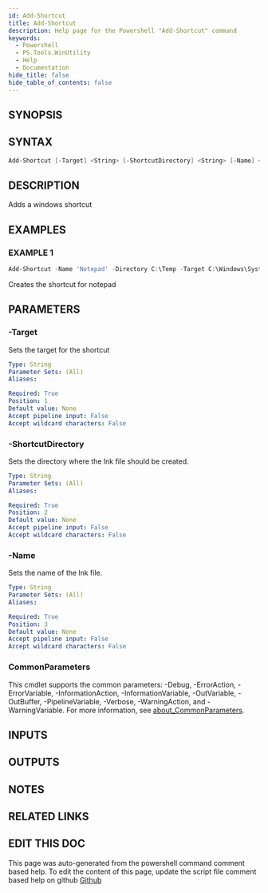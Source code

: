 ```yaml
---
id: Add-Shortcut
title: Add-Shortcut
description: Help page for the Powershell "Add-Shortcut" command
keywords:
  - Powershell
  - PS.Tools.WinUtility
  - Help
  - Documentation
hide_title: false
hide_table_of_contents: false
---
```


## SYNOPSIS

## SYNTAX

```powershell
Add-Shortcut [-Target] <String> [-ShortcutDirectory] <String> [-Name] <String> [<CommonParameters>]
```

## DESCRIPTION

Adds a windows shortcut

## EXAMPLES

### EXAMPLE 1

```powershell
Add-Shortcut -Name 'Notepad' -Directory C:\Temp -Target C:\Windows\System32\notepad.exe
```

Creates the shortcut for notepad

## PARAMETERS

### -Target

Sets the target for the shortcut

```yaml
Type: String
Parameter Sets: (All)
Aliases:

Required: True
Position: 1
Default value: None
Accept pipeline input: False
Accept wildcard characters: False
```

### -ShortcutDirectory

Sets the directory where the lnk file should be created.

```yaml
Type: String
Parameter Sets: (All)
Aliases:

Required: True
Position: 2
Default value: None
Accept pipeline input: False
Accept wildcard characters: False
```

### -Name

Sets the name of the lnk file.

```yaml
Type: String
Parameter Sets: (All)
Aliases:

Required: True
Position: 3
Default value: None
Accept pipeline input: False
Accept wildcard characters: False
```

### CommonParameters

This cmdlet supports the common parameters: -Debug, -ErrorAction, -ErrorVariable, -InformationAction, -InformationVariable, -OutVariable, -OutBuffer, -PipelineVariable, -Verbose, -WarningAction, and -WarningVariable. For more information, see [about_CommonParameters](http://go.microsoft.com/fwlink/?LinkID=113216).

## INPUTS

## OUTPUTS

## NOTES

## RELATED LINKS

## EDIT THIS DOC 

This page was auto-generated from the powershell command comment based help. To edit the content of this page, update the script file comment based help on github [Github](https://github.com/hanpq/PS.Tools.WinUtility)
